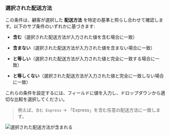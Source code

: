### 選択された配送方法

この条件は、顧客が選択した **配送方法** を特定の基準と照らし合わせて確認します。以下のサブ条件のいずれかに基づきます:

- **含む**（選択された配送方法が入力された値を含む場合に一致）
- **含まない**（選択された配送方法が入力された値を含まない場合に一致）

- **と等しい**（選択された配送方法が入力された値と完全に一致する場合に一致）
- **と等しくない**（選択された配送方法が入力された値と完全に一致しない場合に一致）

これらの条件を設定するには、フィールドに値を入力し、ドロップダウンから適切な比較を選択してください。

> 例えば、`含む Express` → 「Express」を含む任意の配送方法に一致します。

<img
  src="/images/essentials/condition-sets/selected-shipping-method-contains.webp"
  alt="選択された配送方法が含まれる"
/>
